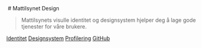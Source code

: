 
<Meta title="Introduksjon" />

<div style={{ minHeight: 'calc(100vh - 200px)', display: 'grid', placeContent: 'center' }}>
<div>
<img src="/illustrations/person-animal-nature-1.svg" alt="" style={{ float: 'right', marginLeft: '1em' }} />
# Mattilsynet Design

> Mattilsynets visulle identitet og designsystem hjelper deg å lage gode tjenester for våre brukere.

<div className={styles.flex}>
<a className={styles.button} data-variant="secondary" href="?path=/docs/identitet-kompasset-og-roller--docs">Identitet</a>
<a className={styles.button} data-variant="secondary" href="?path=/docs/designsystem-introduksjon--docs">Designsystem</a>
<a className={styles.button} data-variant="secondary" href="?path=/docs/profilering-maler--docs">Profilering</a>
<a className={styles.button} data-variant="secondary" href="https://github.com/Mattilsynet/design" target="_blank">GitHub<ArrowSquareOut /></a>
</div>
</div>
</div>
